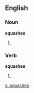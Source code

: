 ==English==
===Noun===
'''squashes'''
# {{plural of|[[squash]]}}

===Verb===
'''squashes'''
# {{third-person singular of|[[squash]]}}

[[vi:squashes]]